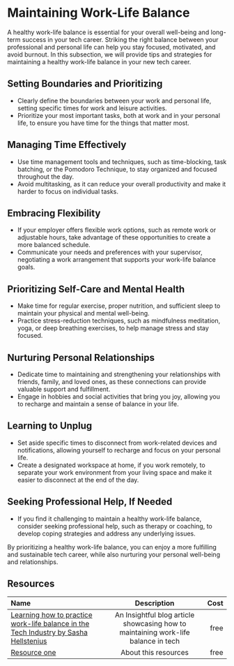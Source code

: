 # Maintaining Work-Life Balance

A healthy work-life balance is essential for your overall well-being and long-term success in your tech career.
Striking the right balance between your professional and personal life can help you stay focused, motivated, and avoid
burnout. In this subsection, we will provide tips and strategies for maintaining a healthy work-life balance in your new
tech career.

## Setting Boundaries and Prioritizing

- Clearly define the boundaries between your work and personal life, setting specific times for work and leisure activities.
- Prioritize your most important tasks, both at work and in your personal life, to ensure you have time for the things that
  matter most.

## Managing Time Effectively

- Use time management tools and techniques, such as time-blocking, task batching, or the Pomodoro Technique, to stay
  organized and focused throughout the day.
- Avoid multitasking, as it can reduce your overall productivity and make it harder to focus on individual tasks.

## Embracing Flexibility

- If your employer offers flexible work options, such as remote work or adjustable hours, take advantage of these
  opportunities to create a more balanced schedule.
- Communicate your needs and preferences with your supervisor, negotiating a work arrangement that supports your
  work-life balance goals.

## Prioritizing Self-Care and Mental Health

- Make time for regular exercise, proper nutrition, and sufficient sleep to maintain your physical and mental well-being.
- Practice stress-reduction techniques, such as mindfulness meditation, yoga, or deep breathing exercises, to help manage
  stress and stay focused.

## Nurturing Personal Relationships

- Dedicate time to maintaining and strengthening your relationships with friends, family, and loved ones, as these
  connections can provide valuable support and fulfillment.
- Engage in hobbies and social activities that bring you joy, allowing you to recharge and maintain a sense of balance
  in your life.

## Learning to Unplug

- Set aside specific times to disconnect from work-related devices and notifications, allowing yourself to recharge and
  focus on your personal life.
- Create a designated workspace at home, if you work remotely, to separate your work environment from your living space
  and make it easier to disconnect at the end of the day.

## Seeking Professional Help, If Needed

- If you find it challenging to maintain a healthy work-life balance, consider seeking professional help, such as therapy
  or coaching, to develop coping strategies and address any underlying issues.

By prioritizing a healthy work-life balance, you can enjoy a more fulfilling and sustainable tech career, while also
nurturing your personal well-being and relationships.

## Resources

| Name   | Description | Cost |
| :----- | :----: | ----: |
| [Learning how to practice work-life balance in the Tech Industry by Sasha Hellstenius](https://medium.com/nerd-for-tech/learning-how-to-practice-work-life-balance-in-the-tech-industry-b27073febbfe)    |  An Insightful blog article showcasing how to maintaining work-life balance in tech   |   free |
| [Resource one](https://example.com/)    |  About this resources   |   free |